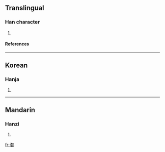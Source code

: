 ==Translingual==
===Han character===
{{Han char|rn=85|rad=水|as=12|sn=15|four=|canj=水木木日 (EDDA)}}
# {{defn|Han|sort=水12}}
====References====
{{Han ref|kx=0652.321|hdz=31737.090|uh=6F98|ud=28568}}

----
==Korean==
===Hanja===
{{ko-hanja|hangeul=산|eumhun=|rv=san|mr=san|y=san}}
# {{defn|Korean}}

----
==Mandarin==
===Hanzi===
{{cmn-hanzi|pin=[[shān]] ([[shan1]])|wg=shan<sup>1</sup>}}
# {{defn|Mandarin}}

[[fr:澘]]